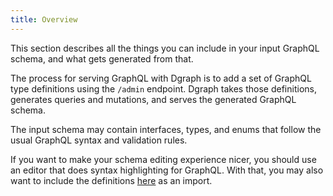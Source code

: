 ```yaml
---
title: Overview
---
```


This section describes all the things you can include in your input GraphQL
schema, and what gets generated from that.

The process for serving GraphQL with Dgraph is to add a set of GraphQL type
definitions using the `/admin` endpoint. Dgraph takes those definitions,
generates queries and mutations, and serves the generated GraphQL schema.

The input schema may contain interfaces, types, and enums that follow the usual
GraphQL syntax and validation rules.

If you want to make your schema editing experience nicer, you should use an
editor that does syntax highlighting for GraphQL. With that, you may also want
to include the definitions [here](/graphql/schema/dgraph-schema) as an import.
